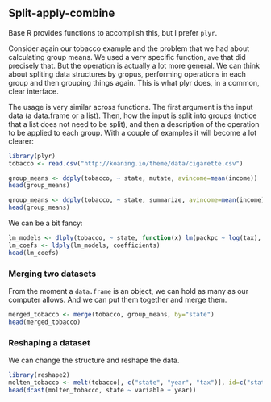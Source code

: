 ## Split-apply-combine

Base R provides functions to accomplish this, but I prefer `plyr`.

Consider again our tobacco example and the problem that we had about calculating
group means. We used a very specific function, `ave` that did precisely that.
But the operation is actually a lot more general. We can think about spliting
data structures by gropus, performing operations in each group and then grouping
things again. This is what plyr does, in a common, clear interface. 

The usage is very similar across functions. The first argument is the input data (a data.frame or a list). Then, how the input is split into groups (notice that a list does not need to be split), and then a description of the operation to be applied to each group. With a couple of examples it will become a lot clearer:

```r
library(plyr)
tobacco <- read.csv("http://koaning.io/theme/data/cigarette.csv")
```

```r
group_means <- ddply(tobacco, ~ state, mutate, avincome=mean(income))
head(group_means)
```

```r
group_means <- ddply(tobacco, ~ state, summarize, avincome=mean(income))
head(group_means)
```

We can be a bit fancy:
```r
lm_models <- dlply(tobacco, ~ state, function(x) lm(packpc ~ log(tax), data=x))
lm_coefs <- ldply(lm_models, coefficients)
head(lm_coefs)
```

### Merging two datasets

From the moment a `data.frame` is an object, we can hold as many as our computer allows. And we can put them together and merge
them. 

```r
merged_tobacco <- merge(tobacco, group_means, by="state")
head(merged_tobacco)
```

### Reshaping a dataset

We can change the structure and reshape the data.

```r
library(reshape2)
molten_tobacco <- melt(tobacco[, c("state", "year", "tax")], id=c("state", "year"))
head(dcast(molten_tobacco, state ~ variable + year))
```
